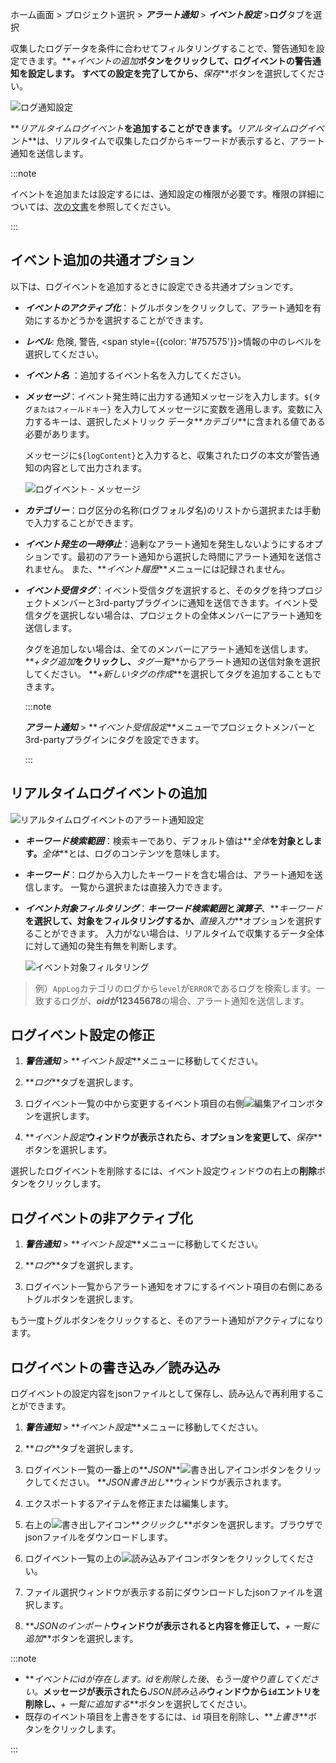 ホーム画面 > プロジェクト選択 > **_アラート通知_** > **_イベント設定_** >**ログ**タブを選択

収集したログデータを条件に合わせてフィルタリングすることで、警告通知を設定できます。**_+イベントの追加_**ボタンをクリックして、ログイベントの警告通知を設定します。 すべての設定を完了してから、**_保存_**ボタンを選択してください。

![ログ通知設定](/img/log-alert-event-setting-remove-ce.png)

**_リアルタイムログイベント_**を追加することができます。**_リアルタイムログイベント_**は、リアルタイムで収集したログからキーワードが表示すると、アラート通知を送信します。

<!-- >
![로그 경고 알림](/img/set-event-log-main.png)

추가할 수 있는 로그 이벤트 다음과 같습니다.

* ***실시간 로그 이벤트***: 실시간으로 수집한 로그에서 키워드가 등장하면 경고 알림을 보냅니다.

* ***복합 로그 이벤트***: 최근에 수집한 로그 중 일정 조건을 만족하는 로그가 일정 개수 이상 수집한 경우에 경고 알림을 보냅니다.

-->

:::note

イベントを追加または設定するには、通知設定の権限が必要です。権限の詳細については、[次の文書](../project/project-structure)を参照してください。

:::

## イベント追加の共通オプション

以下は、ログイベントを追加するときに設定できる共通オプションです。

-   **_イベントのアクティブ化_**：トグルボタンをクリックして、アラート通知を有効にするかどうかを選択することができます。

-   **_レベル_**: <span class='vslow'>危険</span>, <span class='slow'>警告</span>, <span style={{color: '#757575'}}>情報</span>の中のレベルを選択してください。

-   **_イベント名_** ：追加するイベント名を入力してください。

-   **_メッセージ_**：イベント発生時に出力する通知メッセージを入力します。`${タグまたはフィールドキー}` を入力してメッセージに変数を適用します。変数に入力するキーは、選択したメトリック データ**_カテゴリ_**に含まれる値である必要があります。

    メッセージに`${logContent}`と入力すると、収集されたログの本文が警告通知の内容として出力されます。

    ![ログイベント - メッセージ](/img/set-event-log-message.png)

-   **_カテゴリー_**：ログ区分の名称(ログフォルダ名)のリストから選択または手動で入力することができます。

-   **_イベント発生の一時停止_**：過剰なアラート通知を発生しないようにするオプションです。最初のアラート通知から選択した時間にアラート通知を送信されません。 また、**_イベント履歴_**メニューには記録されません。

-   **_イベント受信タグ_**：イベント受信タグを選択すると、そのタグを持つプロジェクトメンバーと3rd-partyプラグインに通知を送信できます。イベント受信タグを選択しない場合は、プロジェクトの全体メンバーにアラート通知を送信します。

    タグを追加しない場合は、全てのメンバーにアラート通知を送信します。**_+タグ追加_**をクリックし、**_タグ一覧_**からアラート通知の送信対象を選択してください。 **_+新しいタグの作成_**を選択してタグを追加することもできます。

    :::note

    **_アラート通知_** > **_イベント受信設定_**メニューでプロジェクトメンバーと3rd-partyプラグインにタグを設定できます。

    :::

## リアルタイムログイベントの追加

![リアルタイムログイベントのアラート通知設定](/img/set-event-log.png)

-   **_キーワード検索範囲_**：検索キーであり、デフォルト値は**_全体_**を対象とします。**_全体_**とは、ログのコンテンツを意味します。

-   **_キーワード_**：ログから入力したキーワードを含む場合は、アラート通知を送信します。 一覧から選択または直接入力できます。

-   **_イベント対象フィルタリング_**：**_キーワード検索範囲_**と**_演算子_**、**_キーワード_**を選択して、対象をフィルタリングするか、**_直接入力_**オプションを選択することができます。 入力がない場合は、リアルタイムで収集するデータ全体に対して通知の発生有無を判断します。

    ![イベント対象フィルタリング](/img/set-event-log-filter.png)

> 例）`AppLog`カテゴリのログから`level`が`ERROR`であるログを検索します。一致するログが、**_oid_**が**12345678**の場合、アラート通知を送信します。

<!-- >

## 복합 로그 이벤트 추가

![복합 로그 이벤트 경고 알림 설정](/img/set-event-complex-log.png)

* ***이벤트 발행 조건***

  * ***키워드 검색 범위***에서 이벤트 발생 조건 대상을 선택할 수 있습니다. 선택한 ***키워드 검색 범위***에 해당하는 키워드를 선택할 수 있습니다.
  * ***키워드 검색 범위***가 동일한 항목을 추가할 경우 'OR' 조건으로, 다른 항목을 추가할 경우 'AND' 조건으로 동작합니다. 
  * ***제외*** 체크 박스를 선택해 선택한 키워드를 이벤트 발행 조건에서 제외할 수 있습니다.
  * ***+ 추가***를 선택해 여러개의 이벤트 발행 조건을 추가 또는 제외 설정할 수 있습니다.

* ***데이터 조회 범위***: 선택한 시간동안 수집한 로그를 조회합니다. 데이터 조회 시간을 5분으로 선택하면 최근 5분 동안 수집한 데이터를 조회해서 이벤트 발생 조건을 확인합니다.

* ***이벤트 발행 조건***: 이벤트가 입력한 횟수와 선택한 연산자의 조건과 같이 발생할 때 경고 알림을 보냅니다.

> 예시, `AppLog` 카테고리의 로그 중 `조건 입력`에 해당하는 로그를 필터링 합니다. 조건 입력에서 `제외`를 체크한 경우 해당 조건으로 찾은 로그를 제외하겠다는 의미입니다. 따라서 `level`이 `ERROR`인 로그는 제외합니다. 최근 10분 동안 수집한 로그 중 이벤트가 `5`보다 작을 경우 경고 알림을 보냅니다.

-->

## ログイベント設定の修正

1.  **_警告通知_** > **_イベント設定_**メニューに移動してください。

2.  **_ログ_**タブを選択します。

3.  ログイベント一覧の中から変更するイベント項目の右側![編集アイコン](/img/ico-edit.svg)ボタンを選択します。

4.  **_イベント設定_**ウィンドウが表示されたら、オプションを変更して、**_保存_**ボタンを選択します。

選択したログイベントを削除するには、イベント設定ウィンドウの右上の**削除**ボタンをクリックします。

## ログイベントの非アクティブ化

1.  **_警告通知_** > **_イベント設定_**メニューに移動してください。

2.  **_ログ_**タブを選択します。

3.  ログイベント一覧からアラート通知をオフにするイベント項目の右側にあるトグルボタンを選択します。 

もう一度トグルボタンをクリックすると、そのアラート通知がアクティブになります。

## ログイベントの書き込み／読み込み

ログイベントの設定内容をjsonファイルとして保存し、読み込んで再利用することができます。

1.  **_警告通知_** > **_イベント設定_**メニューに移動してください。

2.  **_ログ_**タブを選択します。

3.  ログイベント一覧の一番上の**_JSON_**![書き出しアイコン](/img/ico-export.svg)ボタンをクリックしてください。 **_JSON書き出し_**ウィンドウが表示されます。

4.  エクスポートするアイテムを修正または編集します。

5.  右上の![書き出しアイコン](/img/ico-export.svg)**_クリックし_**ボタンを選択します。ブラウザでjsonファイルをダウンロードします。

6.  ログイベント一覧の上の![読み込みアイコン](/img/ico-import.svg)ボタンをクリックしてください。

7.  ファイル選択ウィンドウが表示する前にダウンロードしたjsonファイルを選択します。

8.  **_JSONのインポート_**ウィンドウが表示されると内容を修正して、**_+ 一覧に追加_**ボタンを選択します。

:::note

-   **_イベントにidが存在します。idを削除した後、もう一度やり直してください。_**メッセージが表示されたら**_JSON読み込み_**ウィンドウから`id`エントリを削除し、**_+ 一覧に追加する_**ボタンを選択してください。
-   既存のイベント項目を上書きをするには、`id` 項目を削除し、**_上書き_**ボタンをクリックします。

:::
